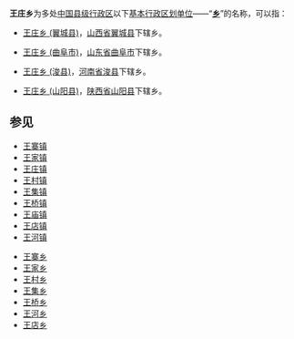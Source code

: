 '''王庄乡'''为多处[[中国行政区划|中国]][[县级行政区|县级行政区]]以下[[乡级行政区划|基本行政区划单位]]——“'''[[乡|乡]]'''”的名称，可以指：

* [[王庄乡_(翼城县)|王庄乡 (翼城县)]]，[[山西省|山西省]][[翼城县|翼城县]]下辖乡。

* [[王庄乡_(曲阜市)|王庄乡 (曲阜市)]]，[[山东省|山东省]][[曲阜市|曲阜市]]下辖乡。

* [[王庄乡_(浚县)|王庄乡 (浚县)]]，[[河南省|河南省]][[浚县|浚县]]下辖乡。

* [[王庄乡_(山阳县)|王庄乡 (山阳县)]]，[[陕西省|陕西省]][[山阳县|山阳县]]下辖乡。

==参见==
* [[王寨镇|王寨镇]]
* [[王家镇|王家镇]]
* [[王庄镇|王庄镇]]
* [[王村镇|王村镇]]
* [[王集镇|王集镇]]
* [[王桥镇|王桥镇]]
* [[王庙镇|王庙镇]]
* [[王店镇|王店镇]]
* [[王河镇|王河镇]]

* [[王寨乡|王寨乡]]
* [[王家乡|王家乡]]
* [[王村乡|王村乡]]
* [[王集乡|王集乡]]
* [[王桥乡|王桥乡]]
* [[王河乡|王河乡]]
* [[王店乡|王店乡]]

{{disambig|W王庄乡|Cat=三字中国乡名消歧义}}